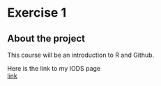
# Exercise 1  

## About the project

This course will be an introduction to R and Github.

Here is the link to my IODS page  
[link](https://github.com/obruck/IODS-project)
